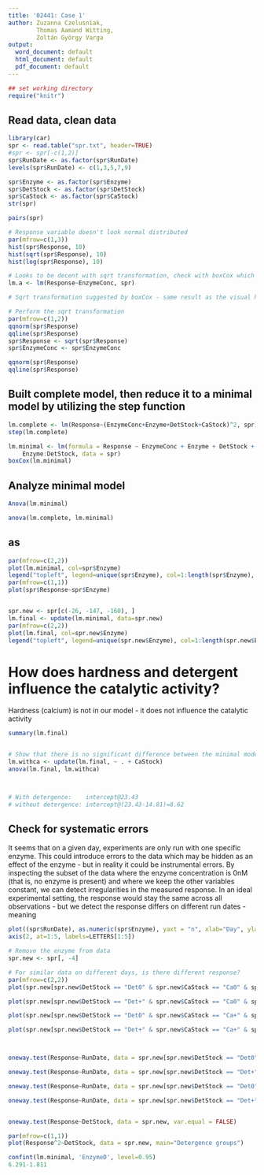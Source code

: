 ---
title: '02441: Case 1'
author: Zuzanna Czelusniak,
        Thomas Aamand Witting,
        Zoltán György Varga
output:
  word_document: default
  html_document: default
  pdf_document: default
---



```{r "setup", include=FALSE}
## set working directory
require("knitr")
```


## Read data, clean data
```{r}
library(car)
spr <- read.table("spr.txt", header=TRUE)
#spr <- spr[-c(1,2)]
spr$RunDate <- as.factor(spr$RunDate)
levels(spr$RunDate) <- c(1,3,5,7,9)

spr$Enzyme <- as.factor(spr$Enzyme)
spr$DetStock <- as.factor(spr$DetStock)
spr$CaStock <- as.factor(spr$CaStock)
str(spr)

pairs(spr)

# Response variable doesn't look normal distributed
par(mfrow=c(1,3))
hist(spr$Response, 10)
hist(sqrt(spr$Response), 10)
hist(log(spr$Response), 10)

# Looks to be decent with sqrt transformation, check with boxCox which transformation would work the best
lm.a <- lm(Response~EnzymeConc, spr)

# Sqrt transformation suggested by boxCox - same result as the visual histogram inspection

# Perform the sqrt transformation
par(mfrow=c(1,2))
qqnorm(spr$Response)
qqline(spr$Response)
spr$Response <- sqrt(spr$Response)
spr$EnzymeConc <- spr$EnzymeConc

qqnorm(spr$Response)
qqline(spr$Response)


```
## Built complete model, then reduce it to a minimal model by utilizing the step function
```{r}
lm.complete <- lm(Response~(EnzymeConc+Enzyme+DetStock+CaStock)^2, spr)
step(lm.complete)

lm.minimal <- lm(formula = Response ~ EnzymeConc + Enzyme + DetStock + EnzymeConc:Enzyme + 
    Enzyme:DetStock, data = spr)
boxCox(lm.minimal)
```

## Analyze minimal model
```{r}
Anova(lm.minimal)

anova(lm.complete, lm.minimal)
```

## as
```{r}
par(mfrow=c(2,2))
plot(lm.minimal, col=spr$Enzyme)
legend("topleft", legend=unique(spr$Enzyme), col=1:length(spr$Enzyme), pch=1)
par(mfrow=c(1,1))
plot(spr$Response~spr$Enzyme)


spr.new <- spr[c(-26, -147, -160), ]
lm.final <- update(lm.minimal, data=spr.new)
par(mfrow=c(2,2))
plot(lm.final, col=spr.new$Enzyme)
legend("topleft", legend=unique(spr.new$Enzyme), col=1:length(spr.new$Enzyme), pch=1)


```
# How does hardness and detergent influence the catalytic activity?
Hardness (calcium) is not in our model - it does not influence the catalytic activity
```{r}
summary(lm.final)


# Show that there is no significant difference between the minimal model and a model considering the hardness (meaning that hardness does not influence activity)
lm.withca <- update(lm.final, ~ . + CaStock)
anova(lm.final, lm.withca)



# With detergence:    intercept@23.43
# without detergence: intercept@(23.43-14.81)=8.62
```

## Check for systematic errors
It seems that on a given day, experiments are only run with one specific enzyme. This could introduce errors to the data which may be hidden as an effect of the enzyme - but in reality it could be instrumental errors. By inspecting the subset of the data where the enzyme concentration is 0nM (that is, no enzyme is present) and where we keep the other variables constant, we can detect irregularities in the measured response. In an ideal experimental setting, the response would stay the same across all observations - but we detect the response differs on different run dates - meaning
```{r}
plot((spr$RunDate), as.numeric(spr$Enzyme), yaxt = "n", xlab="Day", ylab="Enzyme", main="Enzymes used per day")
axis(2, at=1:5, labels=LETTERS[1:5])

# Remove the enzyme from data
spr.new <- spr[, -4]

# For similar data on different days, is there different response?
par(mfrow=c(2,2))
plot(spr.new[spr.new$DetStock == "Det0" & spr.new$CaStock == "Ca0" & spr.new$EnzymeConc >= 1, ]$RunDate, spr.new[spr.new$DetStock == "Det0" & spr.new$CaStock == "Ca0" & spr.new$EnzymeConc >= 1, ]$Response, xlab="Day", ylab="sqrt(Response)", main="Det0 Ca0 EnzymeConc=0")

plot(spr.new[spr.new$DetStock == "Det+" & spr.new$CaStock == "Ca0" & spr.new$EnzymeConc >= 1, ]$RunDate, spr.new[spr.new$DetStock == "Det+" & spr.new$CaStock == "Ca0" & spr.new$EnzymeConc >= 1, ]$Response, xlab="Day", ylab="sqrt(Response)", main="Det+ Ca0 EnzymeConc=0")

plot(spr.new[spr.new$DetStock == "Det0" & spr.new$CaStock == "Ca+" & spr.new$EnzymeConc >= 1, ]$RunDate, spr.new[spr.new$DetStock == "Det0" & spr.new$CaStock == "Ca+" & spr.new$EnzymeConc >= 1, ]$Response, xlab="Day", ylab="sqrt(Response)", main="Det0 Ca+ EnzymeConc=0")

plot(spr.new[spr.new$DetStock == "Det+" & spr.new$CaStock == "Ca+" & spr.new$EnzymeConc >= 12, ]$RunDate, spr.new[spr.new$DetStock == "Det+" & spr.new$CaStock == "Ca+" & spr.new$EnzymeConc >= 12, ]$Response, xlab="Day", ylab="sqrt(Response)", main="Det+ Ca+ EnzymeConc=0")



oneway.test(Response~RunDate, data = spr.new[spr.new$DetStock == "Det0" & spr.new$CaStock == "Ca0" & spr.new$EnzymeConc >= 12, ], var.equal = FALSE)

oneway.test(Response~RunDate, data = spr.new[spr.new$DetStock == "Det+" & spr.new$CaStock == "Ca0" & spr.new$EnzymeConc >= 12, ], var.equal = FALSE)

oneway.test(Response~RunDate, data = spr.new[spr.new$DetStock == "Det0" & spr.new$CaStock == "Ca+" & spr.new$EnzymeConc >= 12, ], var.equal = FALSE)

oneway.test(Response~RunDate, data = spr.new[spr.new$DetStock == "Det+" & spr.new$CaStock == "Ca+" & spr.new$EnzymeConc >= 12, ], var.equal = FALSE)


oneway.test(Response~DetStock, data = spr.new, var.equal = FALSE)

par(mfrow=c(1,1))
plot(Response^2~DetStock, data = spr.new, main="Detergence groups")

```


```{r}
confint(lm.minimal, 'EnzymeD', level=0.95)
6.291-1.811
```